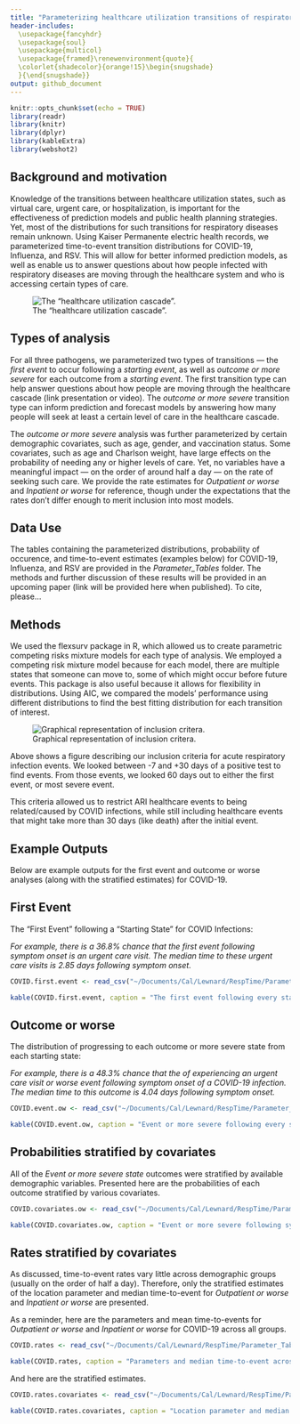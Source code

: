 ```yaml
---
title: "Parameterizing healthcare utilization transitions of respiratory pathogens using EHR data"
header-includes: 
  \usepackage{fancyhdr}
  \usepackage{soul}
  \usepackage{multicol}
  \usepackage{framed}\renewenvironment{quote}{
  \colorlet{shadecolor}{orange!15}\begin{snugshade}
  }{\end{snugshade}}
output: github_document
---
```


```r
knitr::opts_chunk$set(echo = TRUE)
library(readr)
library(knitr)
library(dplyr)
library(kableExtra)
library(webshot2)
```

## Background and motivation

  Knowledge of the transitions between healthcare utilization states, such as virtual care, urgent care, or hospitalization, is important for the effectiveness of prediction models and public health planning strategies. Yet, most of the distributions for such transitions for respiratory diseases remain unknown. Using Kaiser Permanente electric health records, we parameterized time-to-event transition distributions for COVID-19, Influenza, and RSV. This will allow for better informed prediction models, as well as enable us to answer questions about how people infected with respiratory diseases are moving through the healthcare system and who is accessing certain types of care. 
  
![The "healthcare utilization cascade".](~/Desktop/Healthcare_cascade.png)
  
## Types of analysis

For all three pathogens, we parameterized two types of transitions — the *first event* to occur following a *starting event*, as well as *outcome or more severe* for each outcome from a *starting event*. The first transition type can help answer questions about how people are moving through the healthcare cascade (link presentation or video). The *outcome or more severe* transition type can inform prediction and forecast models by answering how many people will seek at least a certain level of care in the healthcare cascade. 

The *outcome or more severe* analysis was further parameterized by certain demographic covariates, such as age, gender, and vaccination status. Some covariates, such as age and Charlson weight, have large effects on the probability of needing any or higher levels of care. Yet, no variables have a meaningful impact — on the order of around half a day — on the rate of seeking such care. We provide the rate estimates for *Outpatient or worse* and *Inpatient or worse* for reference, though under the expectations that the rates don't differ enough to merit inclusion into most models. 

## Data Use

The tables containing the parameterized distributions, probability of occurence, and time-to-event estimates (examples below) for COVID-19, Influenza, and RSV are provided in the *Parameter_Tables* folder. The methods and further discussion of these results will be provided in an upcoming paper (link will be provided here when published). To cite, please...

## Methods

We used the flexsurv package in R, which allowed us to create parametric competing risks mixture models for each type of analysis. We employed a competing risk mixture model because for each model, there are multiple states that someone can move to, some of which might occur before future events. This package is also useful because it allows for flexibility in distributions. Using AIC, we compared the models’ performance using different distributions to find the best fitting distribution for each transition of interest. 

![Graphical representation of inclusion critera.](~/Desktop/inclusion_methods.png)

Above shows a figure describing our inclusion criteria for acute respiratory infection events. We looked between -7 and +30 days of a positive test to find events. From those events, we looked 60 days out to either the first event, or most severe event. 

This criteria allowed us to restrict ARI healthcare events to being related/caused by COVID infections, while still including healthcare events that might take more than 30 days (like death) after the initial event. 

## Example Outputs

Below are example outputs for the first event and outcome or worse analyses (along with the stratified estimates) for COVID-19. 

## First Event

The "First Event" following a "Starting State" for COVID Infections:

*For example, there is a 36.8% chance that the first event following symptom onset is an urgent care visit. The median time to these urgent care visits is 2.85 days following symptom onset.*

```r
COVID.first.event <- read_csv("~/Documents/Cal/Lewnard/RespTime/Parameter_Tables/COVID_First_Event.csv")
```

```r

kable(COVID.first.event, caption = "The first event following every state for COVID-19 infections", col.names = c("Starting State", "First Event", "Distribution", "Parameter 1", "Parameter 2", "Parameter 3", "Total Probability", "Probability at t = 15", "Median Time To Event", "25th% Time", "75th% Time"), align = "c")

```


## Outcome or worse

The distribution of progressing to each outcome or more severe state from each starting state:

*For example, there is a 48.3% chance that the of experiencing an urgent care visit or worse event following symptom onset of a COVID-19 infection. The median time to this outcome is 4.04 days following symptom onset.*

```r
COVID.event.ow <- read_csv("~/Documents/Cal/Lewnard/RespTime/Parameter_Tables/COVID_Event_Orworse.csv")
```

```r

kable(COVID.event.ow, caption = "Event or more severe following every state for COVID-19 infections", col.names = c("Starting State", "Outcome or worse", "Distribution", "Parameter 1", "Parameter 2", "Parameter 3", "Total Probability", "Probability at t = 15", "Median Time To Event", "25th% Time", "75th% Time"), align = "c")

```


## Probabilities stratified by covariates

All of the *Event or more severe state* outcomes were stratified by available demographic variables. Presented here are the probabilities of each outcome stratified by various covariates. 

```r
COVID.covariates.ow <- read_csv("~/Documents/Cal/Lewnard/RespTime/Parameter_Tables/COVID_Event_Orworse_covariates.csv")
```

```r

kable(COVID.covariates.ow, caption = "Event or more severe following symptom onset for COVID-19 infections by demographic covariates", col.names = c("Characteristic", "Group", "Virtual +", "Outpatient +", "Urgent Care +", "Emergency +", "Inpatient +", "Ventilation +", "Death"), align = "c")

```


## Rates stratified by covariates

As discussed, time-to-event rates vary little across demographic groups (usually on the order of half a day). Therefore, only the stratified estimates of the location parameter and median time-to-event for *Outpatient or worse* and *Inpatient or worse* are presented. 

As a reminder, here are the parameters and mean time-to-events for *Outpatient or worse* and *Inpatient or worse* for COVID-19 across all groups. 

```r
COVID.rates <- read_csv("~/Documents/Cal/Lewnard/RespTime/Parameter_Tables/COVID_Rates_Total.csv")
```

```r

kable(COVID.rates, caption = "Parameters and median time-to-event across all COVID-19 Infections", align = "c")
```

And here are the stratified estimates. 

```r
COVID.rates.covariates <- read_csv("~/Documents/Cal/Lewnard/RespTime/Parameter_Tables/COVID_Covariate_Rates.csv")
```

```r

kable(COVID.rates.covariates, caption = "Location parameter and median time-to-event stratified by demographic covariates for COVID-19", align = "c")

```
